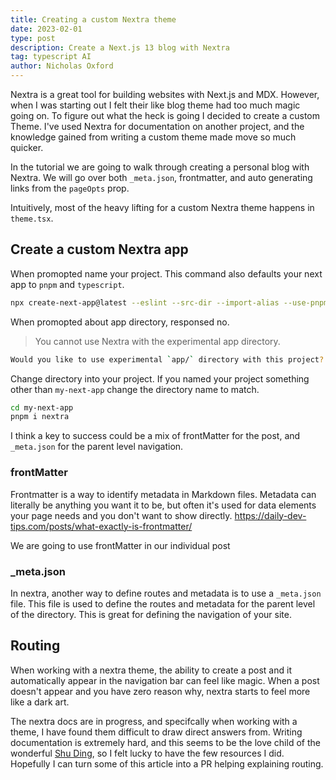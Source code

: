 ```yaml
---
title: Creating a custom Nextra theme
date: 2023-02-01
type: post
description: Create a Next.js 13 blog with Nextra
tag: typescript AI
author: Nicholas Oxford
---
```


Nextra is a great tool for building websites with Next.js and MDX. However, when I was starting out I felt their like blog theme had too much magic going on. 
To figure out what the heck is going I decided to create a custom Theme. I've used Nextra for documentation on another project, and the knowledge gained from 
writing a custom theme made move so much quicker. 

In the tutorial we are going to walk through creating a personal blog with Nextra.
We will go over both `_meta.json`, frontmatter, and auto generating links from the `pageOpts` prop.

Intuitively, most of the heavy lifting for a custom Nextra theme happens in `theme.tsx`.

## Create a custom Nextra app

When promopted name your project. This command also defaults your next app to `pnpm` and `typescript`.

```bash
npx create-next-app@latest --eslint --src-dir --import-alias --use-pnpm --typescript --tailwind
```

When promopted about app directory, responsed no.

> You cannot use Nextra with the experimental app directory.

```bash
Would you like to use experimental `app/` directory with this project? (No/Yes) No
```

Change directory into your project. If you named your project something other than `my-next-app` change the directory name to match.

```bash
cd my-next-app
pnpm i nextra
```

I think a key to success could be a mix of frontMatter for the post, and `_meta.json` for the parent level navigation.

### frontMatter

Frontmatter is a way to identify metadata in Markdown files. Metadata can literally be anything you want it to be, but often it's used for data elements your page needs and you don't want to show directly.
https://daily-dev-tips.com/posts/what-exactly-is-frontmatter/

We are going to use frontMatter in our individual post

### \_meta.json

In nextra, another way to define routes and metadata is to use a `_meta.json` file. This file is used to define the routes and metadata for the parent level of the directory. This is great for defining the navigation of your site.

## Routing

When working with a nextra theme, the ability to create a post and it automatically appear in the navigation bar can feel like magic. When a post doesn't appear and you have zero reason why, nextra starts to feel more like a dark art.

The nextra docs are in progress, and specifcally when working with a theme, I have found them difficult to draw direct answers from. Writing documentation is extremely hard, and this seems to be the love child of the wonderful [Shu Ding](https://github.com/shuding), so I felt lucky to have the few resources I did. Hopefully I can turn some of this article into a PR helping explaining routing.
